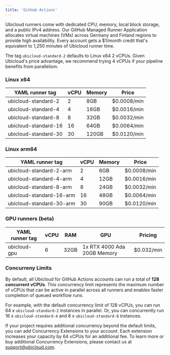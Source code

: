 ```yaml
---
title: 'GitHub Actions'
---
```


Ubicloud runners come with dedicated CPU, memory, local block storage, and a public IPv4 address. Our GitHub Managed Runner Application allocates virtual machines (VMs) across Germany and Finland regions to provide high availability. Every account gets a \$1/month credit that's equivalent to 1,250 minutes of Ubicloud runner time.

The tag `ubicloud-standard-2` defaults to Linux x64 2 vCPUs. Given Ubicloud's price advantage, we recommend trying 4 vCPUs if your pipeline benefits from parallelism.

### Linux x64

| YAML runner tag      | vCPU | Memory | Price       |
|----------------------|------|--------|-------------|
| ubicloud-standard-2  | 2    | 8GB    | \$0.0008/min |
| ubicloud-standard-4  | 4    | 16GB   | \$0.0016/min |
| ubicloud-standard-8  | 8    | 32GB   | \$0.0032/min |
| ubicloud-standard-16 | 16   | 64GB   | \$0.0064/min |
| ubicloud-standard-30 | 30   | 120GB  | \$0.0120/min |

### Linux arm64

| YAML runner tag          | vCPU | Memory | Price       |
|--------------------------|------|--------|-------------|
| ubicloud-standard-2-arm  | 2    | 6GB    | \$0.0008/min |
| ubicloud-standard-4-arm  | 4    | 12GB   | \$0.0016/min |
| ubicloud-standard-8-arm  | 8    | 24GB   | \$0.0032/min |
| ubicloud-standard-16-arm | 16   | 48GB   | \$0.0064/min |
| ubicloud-standard-30-arm | 30   | 90GB   | \$0.0120/min |

### GPU runners (beta)

| YAML runner tag | vCPU | RAM  | GPU                         | Pricing    |
|-----------------|------|------|-----------------------------|------------|
| ubicloud-gpu    | 6    | 32GB | 1x RTX 4000 Ada 20GB Memory | \$0.032/min |

### Concurreny Limits

By default, all Ubicloud for GitHub Actions accounts can run a total of **128 concurrent vCPUs**. This concurrency limit represents the maximum number of vCPUs that can be active in parallel across all runners and enables faster completion of queued workflow runs.

For example, with the default concurrency limit of 128 vCPUs, you can run 64 x `ubicloud-standard-2` instances in parallel. Or, you can concurrently run 16 x `ubicloud-standard-4` and 8 x `ubicloud-standard-8` instances.

If your project requires additional concurrency beyond the default limits, you can add Concurrency Extensions to your account. Each extension increases your capacity by 64 vCPUs for an additional fee. To learn more or buy additional Concurrency Extensions, please contact us at [support@ubicloud.com](mailto:support@ubicloud.com).

